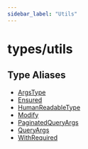 ```yaml
---
sidebar_label: "Utils"
---
```


# types/utils

## Type Aliases

- [ArgsType](type-aliases/ArgsType.mdx)
- [Ensured](type-aliases/Ensured.mdx)
- [HumanReadableType](type-aliases/HumanReadableType.mdx)
- [Modify](type-aliases/Modify.mdx)
- [PaginatedQueryArgs](type-aliases/PaginatedQueryArgs.mdx)
- [QueryArgs](type-aliases/QueryArgs.mdx)
- [WithRequired](type-aliases/WithRequired.mdx)
